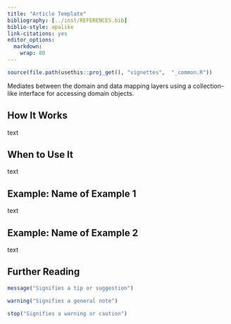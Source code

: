 ```yaml
---
title: "Article Template"
bibliography: [../inst/REFERENCES.bib]
biblio-style: apalike
link-citations: yes
editor_options: 
  markdown: 
    wrap: 80
---
```


```r
source(file.path(usethis::proj_get(), "vignettes",  "_common.R"))
```

<!-- One line about what the function does -->

Mediates between the domain and data mapping layers using a collection-like
interface for accessing domain objects.

<!-- Introduction Visual -->

<!-- Introduction Text -->

## How It Works

text

## When to Use It

text

## Example: Name of Example 1

text

## Example: Name of Example 2

text

## Further Reading

```r
message("Signifies a tip or suggestion")
```

```r
warning("Signifies a general note")
```

```r
stop("Signifies a warning or caution")
```
